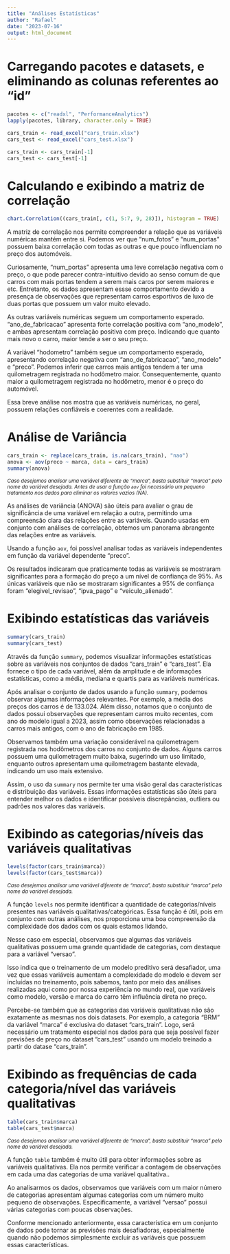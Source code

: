---
title: "Análises Estatísticas"
author: "Rafael"
date: "2023-07-16"
output: html_document
---
# Carregando pacotes e datasets, e eliminando as colunas referentes ao "id"
```{r package, message=FALSE, results='hide'}
pacotes <- c("readxl", "PerformanceAnalytics")
lapply(pacotes, library, character.only = TRUE)
```

```{r load}
cars_train <- read_excel("cars_train.xlsx")
cars_test <- read_excel("cars_test.xlsx")
```

```{r remove}
cars_train <- cars_train[-1]
cars_test <- cars_test[-1]
```

# Calculando e exibindo a matriz de correlação
```{r correlation, warning=FALSE}
chart.Correlation((cars_train[, c(1, 5:7, 9, 28)]), histogram = TRUE)
```

A matriz de correlação nos permite compreender a relação que as variáveis numéricas mantém entre si. Podemos ver que "num_fotos" e "num_portas" possuem baixa correlação com todas as outras e que pouco influenciam no preço dos automóveis. 

Curiosamente, "num_portas" apresenta uma leve correlação negativa com o preço, o que pode parecer contra-intuitivo devido ao senso comum de que carros com mais portas tendem a serem mais caros por serem maiores e etc. Entretanto, os dados apresentam essse comportamento devido a presença de observações que representam carros esportivos de luxo de duas portas que possuem um valor muito elevado. 

As outras variáveis numéricas seguem um comportamento esperado. "ano_de_fabricacao" apresenta forte correlação positiva com "ano_modelo", e ambas apresentam correlação positiva com preço. Indicando que quanto mais novo o carro, maior tende a ser o seu preço.

A variável "hodometro" também segue um comportamento esperado, apresentando correlação negativa com "ano_de_fabricacao", "ano_modelo" e "preco". Podemos inferir que carros mais antigos tendem a ter uma quilometragem registrada no hodômetro maior. Consequentemente, quanto maior a quilometragem registrada no hodômetro, menor é o preço do automóvel.

Essa breve análise nos mostra que as variáveis numéricas, no geral, possuem relações confiáveis e coerentes com a realidade.

# Análise de Variância 
```{r anova}
cars_train <- replace(cars_train, is.na(cars_train), "nao")
anova <- aov(preco ~ marca, data = cars_train) 
summary(anova)                                      
```

<span style="font-size: smaller;"> _Caso desejemos analisar uma variável diferente de "marca", basta substituir "marca" pelo nome da variável desejada. Antes de usar a função `aov` foi necessário um pequeno tratamento nos dados para eliminar os valores vazios (NA)._

As análises de variância (ANOVA) são úteis para avaliar o grau de significância de uma variável em relação a outra, permitindo uma compreensão clara das relações entre as variáveis. Quando usadas em conjunto com análises de correlação, obtemos um panorama abrangente das relações entre as variáveis.

Usando a função `aov`, foi possível analisar todas as variáveis independentes em função da variável dependente "preco".

Os resultados indicaram que praticamente todas as variáveis se mostraram significantes para a formação do preço a um nível de confiança de 95%. As únicas variáveis que não se mostraram significantes a 95% de confiança foram "elegivel_revisao", "ipva_pago" e "veiculo_alienado".

# Exibindo estatísticas das variáveis
```{r summary}
summary(cars_train)
summary(cars_test)
```

Através da função `summary`, podemos visualizar informações estatísticas sobre as variáveis nos conjuntos de dados "cars_train" e "cars_test". Ela fornece o tipo de cada variável, além da amplitude e de informações estatísticas, como a média, mediana e quartis para as variáveis numéricas.

Após analisar o conjunto de dados usando a função `summary`, podemos observar algumas informações relevantes. Por exemplo, a média dos preços dos carros é de 133.024. Além disso, notamos que o conjunto de dados possui observações que representam carros muito recentes, com ano do modelo igual a 2023, assim como observações relacionadas a carros mais antigos, com o ano de fabricação em 1985. 

Observamos também uma variação considerável na quilometragem registrada nos hodômetros dos carros no conjunto de dados. Alguns carros possuem uma quilometragem muito baixa, sugerindo um uso limitado, enquanto outros apresentam uma quilometragem bastante elevada, indicando um uso mais extensivo.

Assim, o uso da `summary` nos permite ter uma visão geral das características e distribuição das variáveis. Essas informações estatísticas são úteis para entender melhor os dados e identificar possíveis discrepâncias, outliers ou padrões nos valores das variáveis.

# Exibindo as categorias/níveis das variáveis qualitativas
```{r levels}
levels(factor(cars_train$marca)) 
levels(factor(cars_test$marca))  
```

<span style="font-size: smaller;"> _Caso desejemos analisar uma variável diferente de "marca", basta substituir "marca" pelo nome da variável desejada._

A função `levels` nos permite identificar a quantidade de categorias/níveis presentes nas variáveis qualitativas/categóricas. Essa função é útil, pois em conjunto com outras análises, nos proporciona uma boa compreensão da complexidade dos dados com os quais estamos lidando.

Nesse caso em especial, observamos que algumas das variáveis qualitativas possuem uma grande quantidade de categorias, com destaque para a variável "versao".

Isso indica que o treinamento de um modelo preditivo será desafiador, uma vez que essas variáveis aumentam a complexidade do modelo e devem ser incluídas no treinamento, pois sabemos, tanto por meio das análises realizadas aqui como por nossa experiência no mundo real, que variáveis como modelo, versão e marca do carro têm influência direta no preço.

Percebe-se também que as categorias das variáveis qualitativas não são exatamente as mesmas nos dois datasets. Por exemplo, a categoria "BRM" da variável "marca" é exclusiva do dataset "cars_train". Logo, será necessário um tratamento especial nos dados para que seja possível fazer previsões de preço no dataset "cars_test" usando um modelo treinado a partir do datase "cars_train".

# Exibindo as frequências de cada categoria/nível das variáveis qualitativas
```{r table}
table(cars_train$marca)         
table(cars_test$marca)          
```

<span style="font-size: smaller;"> _Caso desejemos analisar uma variável diferente de "marca", basta substituir "marca" pelo nome da variável desejada._

A função `table` também é muito útil para obter informações sobre as variáveis qualitativas. Ela nos permite verificar a contagem de observações em cada uma das categorias de uma variável qualitativa..

Ao analisarmos os dados, observamos que variáveis com um maior número de categorias apresentam algumas categorias com um número muito pequeno de observações. Especificamente, a variável "versao" possui várias categorias com poucas observações.

Conforme mencionado anteriormente, essa característica em um conjunto de dados pode tornar as previsões mais desafiadoras, especialmente quando não podemos simplesmente excluir as variáveis que possuem essas características.
